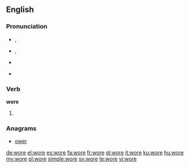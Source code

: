 {{also|WORE}}
==English==

===Pronunciation===
* {{IPA|/woɹ/|/wɔɹ/}}, {{SAMPA|/wor\/|/wOr\/}}
*: {{audio|en-us-wore.ogg|Audio (US)}}
* {{a|RP}} {{IPA|/wɔː/}}, {{SAMPA|/wO:/}}
* {{homophones|war}} {{qualifier|some dialects}}
* {{rhymes|ɔː(r)}}

===Verb===
'''wore'''

# {{simple past of|wear}}

===Anagrams===
* [[ower#English|ower]]

[[de:wore]]
[[el:wore]]
[[es:wore]]
[[fa:wore]]
[[fr:wore]]
[[gl:wore]]
[[it:wore]]
[[ku:wore]]
[[hu:wore]]
[[my:wore]]
[[pl:wore]]
[[simple:wore]]
[[sv:wore]]
[[te:wore]]
[[vi:wore]]